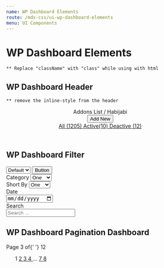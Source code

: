 ```yaml
---
name: WP Dashboard Elements
route: /mdx-css/ui-wp-dashboard-elements
menu: UI Components
---
```



# WP Dashboard Elements

`** Replace "className" with "class" while using with html` <br />

## WP Dashboard Header

`** remove the inline-style from the header`

<Playground>
	<header class="tutor-wp-dashboard-header d-lg-flex justify-content-between align-items-center tutor-px-30 tutor-py-20" style={{border: '1px solid #fdfcfc'}}>
		<div class="header-title-wrap d-flex align-items-center tutor-bs-mb-lg-0 tutor-bs-mb-4">
			<div className="d-flex align-items-end header-title">
				<span className="text-medium-h5 color-text-primary">Addons List</span>
				<span className="text-regular-caption color-text-primary">/ Habijabi</span>
			</div>
			<button className="tutor-btn tutor-btn-icon tutor-btn-wordpress-outline tutor-no-hover tutor-btn-sm">
				<span className="btn-icon ttr-plus-bold-filled"></span>
				<span>Add New</span>
			</button>
		</div>
		<div class="filter-btns text-regular-body color-text-subsued">
			<a href="#" class="filter-btn" data-tab-filter-target="all">
				All <span class="item-count">(1205)</span>
			</a>
			<a href="#" class="filter-btn" data-tab-filter-target="active">
				Active<span class="item-count">(10) </span>
			</a>
			<a href="#" class="filter-btn is-active" data-tab-filter-target="deactive">
				Deactive <span class="item-count">(12)</span>
			</a>
		</div>
	</header>
</Playground>

## WP Dashboard Filter 

<Playground>
	<div class="tutor-wp-dashboard-filter tutor-bs-d-flex d-flex- flex-xl-nowrap flex-wrap align-items-end justify-content-between">
		<div class="tutor-wp-dashboard-filter-items d-flex flex-xl-nowrap flex-wrap">
			<div className="tutor-form-select-with-btn">
				<select
					title="Please select a color"
					className="tutor-form-select tutor-form-control-sm"
				>
					<option value="Default" selected>
					Default
					</option>
					<option value="Red">Red</option>
					<option value="Blue">Blue</option>
					<option value="Yellow">Yellow</option>
				</select>
				<button className="tutor-btn tutor-btn-wordpress-outline tutor-no-hover tutor-btn-md">
					Button
				</button>
			</div>
		</div>
		<div class="tutor-wp-dashboard-filter-items d-flex flex-xl-nowrap flex-wrap">
			<div className="">
				<label className="tutor-form-label">Category</label>
				<select class="tutor-form-select tutor-form-control-sm">
					<option value="1" selected>One</option>
					<option value="2">Two</option>
					<option value="3">Three</option>
				</select>
			</div>
			<div className="">
				<label className="tutor-form-label">Short By</label>
				<select class="tutor-form-select tutor-form-control-sm">
					<option value="1" selected>One</option>
					<option value="2">Two</option>
					<option value="3">Three</option>
				</select>
			</div>
			<div className="">
				<label className="tutor-form-label">Date</label>
				<div class="tutor-input-group tutor-form-control-sm">
					<input type="date" class="tutor-form-control" placeholder="dd/mm/yyyy"/>
				</div>
			</div>
			<div class="">
				<label className="tutor-form-label">Search</label>
				<div class="tutor-input-group tutor-form-control-has-icon tutor-form-control-sm">
					<span class="ttr-search-filled tutor-input-group-icon color-black-50"></span>
					<input type="search" class="tutor-form-control" placeholder="Search ..."/>
				</div>
			</div>
		</div>
	</div>
</Playground>


## WP Dashboard Pagination Dashboard

<Playground>
	<nav className="tutor-ui-pagination tutor-ui-pagination-wp">
		<div classNames="tutor-pagination-hints">
			<div className="text-regular-caption color-text-subsued">
				Page <span className="text-medium-caption color-text-primary">3</span> of{' '}
				<span className="text-medium-caption color-text-primary">12</span>
			</div>
		</div>
		<ul class="tutor-pagination-numbers">
			<a class="prev page-numbers" href="#">
				<span class="ttr-angle-left-filled"></span>
			</a>
			<span aria-current="page" class="page-numbers">
				1
			</span>
			<a class="page-numbers" href="#">
				2
			</a>
			<a class="page-numbers current" href="#">
				3
			</a>
			<a class="page-numbers" href="#">
				4
			</a>
			<span class="page-numbers dots">…</span>
			<a class="page-numbers" href="#">
				7
			</a>
			<a class="page-numbers" href="#">
				8
			</a>
			<a class="next page-numbers" href="#">
				<span class="ttr-angle-right-filled"></span>
			</a>
		</ul>
	</nav>
</Playground>